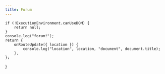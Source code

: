 ```yaml
---
title: Forum
---
```



    if (!ExecutionEnvironment.canUseDOM) {
        return null;
    }
    console.log("forum!");
    return {
        onRouteUpdate({ location }) {
            console.log("location", location, "document", document.title);
        },
    };
}

<Stuff />
